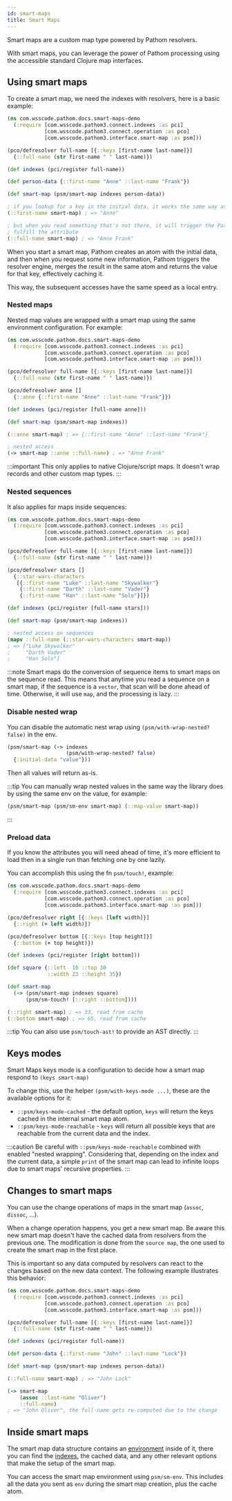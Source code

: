 ```yaml
---
id: smart-maps
title: Smart Maps
---
```


Smart maps are a custom map type powered by Pathom resolvers.

With smart maps, you can leverage the power of Pathom processing using the accessible
standard Clojure map interfaces.

## Using smart maps

To create a smart map, we need the indexes with resolvers, here is a basic example:

```clojure
(ns com.wsscode.pathom.docs.smart-maps-demo
  (:require [com.wsscode.pathom3.connect.indexes :as pci]
            [com.wsscode.pathom3.connect.operation :as pco]
            [com.wsscode.pathom3.interface.smart-map :as psm]))

(pco/defresolver full-name [{::keys [first-name last-name]}]
  {::full-name (str first-name " " last-name)})

(def indexes (pci/register full-name))

(def person-data {::first-name "Anne" ::last-name "Frank"})

(def smart-map (psm/smart-map indexes person-data))

; if you lookup for a key in the initial data, it works the same way as a regular map
(::first-name smart-map) ; => "Anne"

; but when you read something that's not there, it will trigger the Pathom engine to
; fulfill the attribute
(::full-name smart-map) ; => "Anne Frank"
```

When you start a smart map, Pathom creates an atom with the initial data, and then when
you request some new information, Pathom triggers the resolver engine, merges the result
in the same atom and returns the value for that key, effectively caching it.

This way, the subsequent accesses have the same speed as a local entry.

### Nested maps

Nested map values are wrapped with a smart map using the same environment configuration. For example:

```clojure
(ns com.wsscode.pathom.docs.smart-maps-demo
  (:require [com.wsscode.pathom3.connect.indexes :as pci]
            [com.wsscode.pathom3.connect.operation :as pco]
            [com.wsscode.pathom3.interface.smart-map :as psm]))

(pco/defresolver full-name [{::keys [first-name last-name]}]
  {::full-name (str first-name " " last-name)})

(pco/defresolver anne []
  {::anne {::first-name "Anne" ::last-name "Frank"}})

(def indexes (pci/register [full-name anne]))

(def smart-map (psm/smart-map indexes))

(::anne smart-map) ; => {::first-name "Anne" ::last-name "Frank"}

; nested access
(-> smart-map ::anne ::full-name) ; => "Anne Frank"
```

:::important
This only applies to native Clojure/script maps. It doesn't wrap records and other
custom map types.
:::

### Nested sequences

It also applies for maps inside sequences:

```clojure
(ns com.wsscode.pathom.docs.smart-maps-demo
  (:require [com.wsscode.pathom3.connect.indexes :as pci]
            [com.wsscode.pathom3.connect.operation :as pco]
            [com.wsscode.pathom3.interface.smart-map :as psm]))

(pco/defresolver full-name [{::keys [first-name last-name]}]
  {::full-name (str first-name " " last-name)})

(pco/defresolver stars []
  {::star-wars-characters
   [{::first-name "Luke" ::last-name "Skywalker"}
    {::first-name "Darth" ::last-name "Vader"}
    {::first-name "Han" ::last-name "Solo"}]})

(def indexes (pci/register [full-name stars]))

(def smart-map (psm/smart-map indexes))

; nested access on sequences
(mapv ::full-name (::star-wars-characters smart-map))
; => ["Luke Skywalker"
;     "Darth Vader"
;     "Han Solo"]
```

:::note
Smart maps do the conversion of sequence items to smart maps on the sequence read. This
means that anytime you read a sequence on a smart map, if the sequence is a `vector`, that
scan will be done ahead of time. Otherwise, it will use `map`, and the processing is lazy.
:::

### Disable nested wrap

You can disable the automatic nest wrap using `(psm/with-wrap-nested? false)` in the env.

```clojure
(psm/smart-map (-> indexes
                   (psm/with-wrap-nested? false)
  {:initial-data "value"}))
```

Then all values will return as-is.

:::tip
You can manually wrap nested values in the same way the library does by using the same
env on the value, for example:

```clojure
(psm/smart-map (psm/sm-env smart-map) (::map-value smart-map))
```
:::

### Preload data

If you know the attributes you will need ahead of time, it's more efficient to load then
in a single run than fetching one by one lazily.

You can accomplish this using the fn `psm/touch!`, example:

```clojure
(ns com.wsscode.pathom.docs.smart-maps-demo
  (:require [com.wsscode.pathom3.connect.indexes :as pci]
            [com.wsscode.pathom3.connect.operation :as pco]
            [com.wsscode.pathom3.interface.smart-map :as psm]))

(pco/defresolver right [{::keys [left width]}]
  {::right (+ left width)})

(pco/defresolver bottom [{::keys [top height]}]
  {::bottom (+ top height)})

(def indexes (pci/register [right bottom]))

(def square {::left  10 ::top 30
             ::width 23 ::height 35})

(def smart-map
  (-> (psm/smart-map indexes square)
      (psm/sm-touch! [::right ::bottom])))

(::right smart-map) ; => 33, read from cache
(::bottom smart-map) ; => 65, read from cache
```

:::tip
You can also use `psm/touch-ast!` to provide an AST directly.
:::

## Keys modes

Smart Maps keys mode is a configuration to decide how a smart map respond to `(keys smart-map)`

To change this, use the helper `(psm/with-keys-mode ...)`, these are the available options
for it:

- `::psm/keys-mode-cached` - the default option, `keys` will return the keys cached
in the internal smart map atom.
- `::psm/keys-mode-reachable` - `keys` will return all possible keys that are reachable
from the current data and the index.

:::caution
Be careful with `::psm/keys-mode-reachable` combined with enabled "nested wrapping".
Considering that, depending on the index and the current data, a simple `print` of the
smart map can lead to infinite loops due to smart maps' recursive properties.
:::

## Changes to smart maps

You can use the change operations of maps in the smart map (`assoc`, `dissoc`, ...).

When a change operation happens, you get a new smart map. Be aware this new smart map
doesn't have the cached data from resolvers from the previous one. The modification is
done from the `source map`, the one used to create the smart map in the first place.

This is important so any data computed by resolvers can react to the changes based on
the new data context. The following example illustrates this behavior:

```clojure
(ns com.wsscode.pathom.docs.smart-maps-demo
  (:require [com.wsscode.pathom3.connect.indexes :as pci]
            [com.wsscode.pathom3.connect.operation :as pco]
            [com.wsscode.pathom3.interface.smart-map :as psm]))

(pco/defresolver full-name [{::keys [first-name last-name]}]
  {::full-name (str first-name " " last-name)})

(def indexes (pci/register full-name))

(def person-data {::first-name "John" ::last-name "Lock"})

(def smart-map (psm/smart-map indexes person-data))

(::full-name smart-map) ; => "John Lock"

(-> smart-map
    (assoc ::last-name "Oliver")
    ::full-name)
; => "John Oliver", the full-name gets re-computed due to the change
```

## Inside smart maps

The smart map data structure contains an [environment](environment) inside of it, there
you can find the [indexes](indexes), the cached data, and any other relevant options that
make the setup of the smart map.

You can access the smart map environment using `psm/sm-env`. This includes all the data
you sent as `env` during the smart map creation, plus the cache atom.
